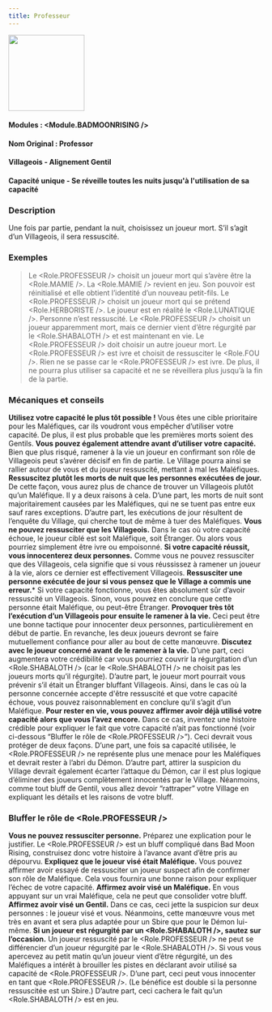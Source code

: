 ```yaml
---
title: Professeur
---
```



<img src='/img/blood-on-the-clocktower/roles/professeur.png' height='150' />

#### Modules : <Module.BADMOONRISING />
#### Nom Original : Professor
#### Villageois - Alignement Gentil
#### Capacité unique - Se réveille toutes les nuits jusqu'à l'utilisation de sa capacité

### Description

Une fois par partie, pendant la nuit, choisissez un joueur mort.
S’il s’agit d’un Villageois, il sera ressuscité.
 
### Exemples

> Le <Role.PROFESSEUR /> choisit un joueur mort qui s’avère être la <Role.MAMIE />. La <Role.MAMIE /> revient en jeu. Son pouvoir est réinitialisé et elle obtient l’identité d’un nouveau petit-fils.
> Le <Role.PROFESSEUR /> choisit un joueur mort qui se prétend <Role.HERBORISTE />. Le joueur est en réalité le <Role.LUNATIQUE />. Personne n’est ressuscité.
> Le <Role.PROFESSEUR /> choisit un joueur apparemment mort, mais ce dernier vient d’être régurgité par le <Role.SHABALOTH /> et est maintenant en vie. Le <Role.PROFESSEUR /> doit choisir un autre joueur mort.
> Le <Role.PROFESSEUR /> est ivre et choisit de ressusciter le <Role.FOU />. Rien ne se passe car le <Role.PROFESSEUR /> est ivre. De plus, il ne pourra plus utiliser sa capacité et ne se réveillera plus jusqu’à la fin de la partie.

### Mécaniques et conseils

**Utilisez votre capacité le plus tôt possible !** Vous êtes une cible prioritaire pour les Maléfiques, car ils voudront vous empêcher d’utiliser votre capacité. De plus, il est plus probable que les premières morts soient des Gentils.
**Vous pouvez également attendre avant d’utiliser votre capacité.** Bien que plus risqué, ramener à la vie un joueur en confirmant son rôle de Villageois peut s’avérer décisif en fin de partie. Le Village pourra ainsi se rallier autour de vous et du joueur ressuscité, mettant à mal les Maléfiques.
**Ressuscitez plutôt les morts de nuit que les personnes exécutées de jour.** De cette façon, vous aurez plus de chance de trouver un Villageois plutôt qu’un Maléfique. Il y a deux raisons à cela. D’une part, les morts de nuit sont majoritairement causées par les Maléfiques, qui ne se tuent pas entre eux sauf rares exceptions. D’autre part, les exécutions de jour résultent de l’enquête du Village, qui cherche tout de même à tuer des Maléfiques.
**Vous ne pouvez ressusciter que les Villageois.** Dans le cas où votre capacité échoue, le joueur ciblé est soit Maléfique, soit Étranger. Ou alors vous pourriez simplement être ivre ou empoisonné.
**Si votre capacité réussit, vous innocenterez deux personnes.** Comme vous ne pouvez ressusciter que des Villageois, cela signifie que si vous réussissez à ramener un joueur à la vie, alors ce dernier est effectivement Villageois.
**Ressusciter une personne exécutée de jour si vous pensez que le Village a commis une erreur.*** Si votre capacité fonctionne, vous êtes absolument sûr d’avoir ressuscité un Villageois. Sinon, vous pouvez en conclure que cette personne était Maléfique, ou peut-être Étranger.
**Provoquer très tôt l’exécution d’un Villageois pour ensuite le ramener à la vie.** Ceci peut être une bonne tactique pour innocenter deux personnes, particulièrement en début de partie. En revanche, les deux joueurs devront se faire mutuellement confiance pour aller au bout de cette manœuvre.
**Discutez avec le joueur concerné avant de le ramener à la vie.** D’une part, ceci augmentera votre crédibilité car vous pourriez couvrir la régurgitation d’un <Role.SHABALOTH /> (car le <Role.SHABALOTH /> ne choisit pas les joueurs morts qu’il régurgite). D’autre part, le joueur mort pourrait vous prévenir s’il était un Étranger bluffant Villageois. Ainsi, dans le cas où la personne concernée accepte d'être ressuscité et que votre capacité échoue, vous pouvez raisonnablement en conclure qu’il s’agit d’un Maléfique.
**Pour rester en vie, vous pouvez affirmer avoir déjà utilisé votre capacité alors que vous l’avez encore.** Dans ce cas, inventez une histoire crédible pour expliquer le fait que votre capacité n’ait pas fonctionné (voir ci-dessous “Bluffer le rôle de <Role.PROFESSEUR />”). Ceci devrait vous protéger de deux façons. D’une part, une fois sa capacité utilisée, le <Role.PROFESSEUR /> ne représente plus une menace pour les Maléfiques et devrait rester à l’abri du Démon. D’autre part, attirer la suspicion du Village devrait également écarter l’attaque du Démon, car il est plus logique d’éliminer des joueurs complètement innocentés par le Village. Néanmoins, comme tout bluff de Gentil, vous allez devoir “rattraper” votre Village en expliquant les détails et les raisons de votre bluff.

### Bluffer le rôle de <Role.PROFESSEUR />
**Vous ne pouvez ressusciter personne.** Préparez une explication pour le justifier. Le <Role.PROFESSEUR /> est un bluff compliqué dans Bad Moon Rising, construisez donc votre histoire à l’avance avant d’être pris au dépourvu.
**Expliquez que le joueur visé était Maléfique.** Vous pouvez affirmer avoir essayé de ressusciter un joueur suspect afin de confirmer son rôle de Maléfique. Cela vous fournira une bonne raison pour expliquer l’échec de votre capacité.
**Affirmez avoir visé un Maléfique.** En vous appuyant sur un vrai Maléfique, cela ne peut que consolider votre bluff.
**Affirmez avoir visé un Gentil.** Dans ce cas, ceci jette la suspicion sur deux personnes : le joueur visé et vous. Néanmoins, cette manœuvre vous met très en avant et sera plus adaptée pour un Sbire que pour le Démon lui-même.
**Si un joueur est régurgité par un <Role.SHABALOTH />, sautez sur l’occasion.** Un joueur ressuscité par le <Role.PROFESSEUR /> ne peut se différencier d’un joueur régurgité par le <Role.SHABALOTH />. Si vous vous apercevez au petit matin qu’un joueur vient d’être régurgité, un des Maléfiques a intérêt à brouiller les pistes en déclarant avoir utilisé sa capacité de <Role.PROFESSEUR />. D’une part, ceci peut vous innocenter en tant que <Role.PROFESSEUR />. (Le bénéfice est double si la personne ressuscitée est un Sbire.) D’autre part, ceci cachera le fait qu’un <Role.SHABALOTH /> est en jeu.
